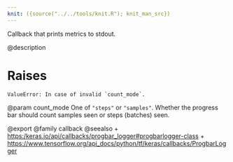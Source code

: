 ```yaml
---
knit: ({source("../../tools/knit.R"); knit_man_src})
---
```

Callback that prints metrics to stdout.

@description

# Raises
    ValueError: In case of invalid `count_mode`.

@param count_mode One of `"steps"` or `"samples"`.
Whether the progress bar should
count samples seen or steps (batches) seen.

@export
@family callback
@seealso
+ <https:/keras.io/api/callbacks/progbar_logger#progbarlogger-class>
+ <https://www.tensorflow.org/api_docs/python/tf/keras/callbacks/ProgbarLogger>
